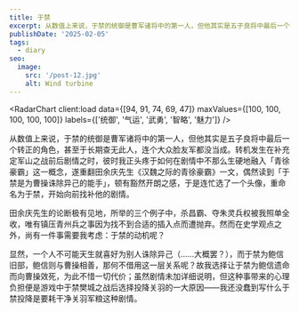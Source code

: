 ```yaml
---
title: 于禁
excerpt: 从数值上来说，于禁的统御是曹军诸将中的第一人，但他其实是五子良将中最后一个转正的角色，甚至于长期查无此人，连个大众脸友军都没当成。
publishDate: '2025-02-05'
tags:
  - diary
seo:
  image:
    src: '/post-12.jpg'
    alt: Wind turbine
---
```



<RadarChart client:load data={[94, 91, 74, 69, 47]} maxValues={[100, 100, 100, 100, 100]} labels={['统御', '气运', '武勇', '智略', '魅力']} />

从数值上来说，于禁的统御是曹军诸将中的第一人，但他其实是五子良将中最后一个转正的角色，甚至于长期查无此人，连个大众脸友军都没当成。转机发生在补充定军山之战前后剧情之时，彼时我正头疼于如何在剧情中不那么生硬地融入「青徐豪霸」这一概念，遂重翻田余庆先生《汉魏之际的青徐豪霸》一文，偶然读到「于禁是为曹操诛除异己的能手」，顿有豁然开朗之感，于是连忙选了一个头像，重命名为于禁，开始向前找补他的剧情。

田余庆先生的论断极有见地，所举的三个例子中，杀昌霸、夺朱灵兵权被我照单全收，唯有镇压青州兵之事因为找不到合适的插入点而遭抛弃。然而在史学观点之外，尚有一件事需要我考虑：于禁的动机呢？

显然，一个人不可能天生就喜好为别人诛除异己（……大概罢？），而于禁为鲍信旧部，鲍信则与曹操相善，那何不借用这一层关系呢？故我选择让于禁为鲍信遗命而向曹操效死，为此不惜一切代价；虽然剧情未加详细说明，但这种事带来的心理负担便是游戏中于禁樊城之战后选择投降关羽的一大原因——我还没蠢到写什么于禁投降是要耗干净关羽军粮这种剧情。
